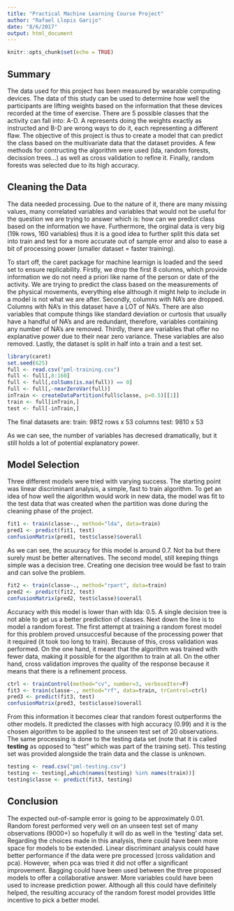 ```yaml
---
title: "Practical Machine Learning Course Project"
author: "Rafael Llopis Garijo"
date: "8/6/2017"
output: html_document
---
```


```r
knitr::opts_chunk$set(echo = TRUE)
```

## Summary

The data used for this project has been measured by wearable computing devices. The data of this study can be used to determine how well the participants are lifting weights based on the information that these devices recorded at the time of exercise. There are 5 possible classes that the activity can fall into: A-D. A represents doing the weights exactly as instructed and B-D are wrong ways to do it, each representing a different flaw.
The objective of this project is thus to create a model that can predict the class based on the multivariate data that the dataset provides.
A few methods for contructing the algorithm were used (lda, random forests, decission trees...) as well as cross validation to refine it.
Finally, random forests was selected due to its high accuracy. 


## Cleaning the Data

The data needed processing. Due to the nature of it, there are many missing values, many correlated variables and variables that would not be useful for the question we are trying to answer which is: how can we predict class based on the information we have.
Furthermore, the orginal data is very big (19k rows, 160 variables) thus it is a good idea to further split this data set into train and test for a more accurate out of sample error and also to ease a bit of processing power (smaller dataset = faster training).

To start off, the caret package for machine learnign is loaded and the seed set to ensure replicability.
Firstly, we drop the first 8 columns, which provide information we do not need a priori like name of the person or date of the activity. We are trying to predict the class based on the measurements of the physical movements, everything else although it might help to include in a model is not what we are after.
Secondly, columns with NA's are dropped. Columns with NA's in this dataset have a LOT of NA's. There are also variables that compute things like standard deviation or curtosis that usually have a handful of NA's and are redundant, therefore, variables containing any number of NA's are removed.
Thirdly, there are variables that offer no explanative power due to their near zero variance. These variables are also removed.
Lastly, the dataset is split in half into a train and a test set.

```r
library(caret)
set.seed(625)
full <- read.csv("pml-training.csv")
full <- full[,8:160]
full <- full[,colSums(is.na(full)) == 0]
full <- full[,-nearZeroVar(full)]
inTrain <- createDataPartition(full$classe, p=0.5)[[1]]
train <- full[inTrain,]
test <- full[-inTrain,]
```

The final datasets are:
train: 9812 rows x 53 columns
test: 9810 x 53

As we can see, the number of variables has decresed dramatically, but it still holds a lot of potential explanatory power.


## Model Selection

Three different models were tried with varying success.
The starting point was linear discriminant analysis, a simple, fast to train algorithm. 
To get an idea of how well the algorithm would work in new data, the model was fit to the test data that was created when the partition was done during the cleaning phase of the project.

```r
fit1 <- train(classe~., method="lda", data=train)
pred1 <- predict(fit1, test)
confusionMatrix(pred1, test$classe)$overall
```

As we can see, the acuuracy for this model is around 0.7. Not ba but there surely must be better alternatives. The second model, still keeping things simple was a decision tree. Creating one decision tree would be fast to train and can solve the problem.

```r
fit2 <- train(classe~., method="rpart", data=train)
pred2 <- predict(fit2, test)
confusionMatrix(pred2, test$classe)$overall
```

Accuracy with this model is lower than with lda: 0.5. A single decision tree is not able to get us a better prediction of classes.
Next down the line is to model a random forest. The first attempt at training a random forest model for this problem proved unsuccesful because of the processing power that it required (it took too long to train). Because of this, cross validation was performed. On the one hand, it meant that the algorithm was trained with fewer data, making it possible for the algorithm to train at all. On the other hand, cross validation improves the quality of the response because it means that there is a refinement process.

```r
ctrl <- trainControl(method="cv", number=3, verboseIter=F)
fit3 <- train(classe~., method="rf", data=train, trControl=ctrl)
pred3 <- predict(fit3, test)
confusionMatrix(pred3, test$classe)$overall
```

From this information it becomes clear that random forest outperforms the other models. It predicted the classes with high accuracy (0.99) and it is the chosen algorithm to be applied to the unseen test set of 20 observations.
The same processing is done to the testing data set (note that it is called **testing** as opposed to "test" which was part of the training set).
This testing set was provided alongside the train data and the classe is unknown.

```r
testing <- read.csv("pml-testing.csv")
testing <- testing[,which(names(testing) %in% names(train))]
testing$classe <- predict(fit3, testing)
```


## Conclusion

The expected out-of-sample error is going to be approximately 0.01. Random forest performed very well on an unseen test set of many observations (9000+) so hopefully it will do as well in the 'testing' data set.
Regarding the choices made in this analysis, there could have been more space for models to be extended. Linear discriminant analysis could have better performance if the data were pre processed (cross validation and pca). However, when pca was tried it did not offer a significant improvement.
Bagging could have been used between the three proposed models to offer a collaborative answer.
More variables could have been used to increase prediction power.
Although all this could have definitely helped, the resulting accuracy of the random forest model provides little incentive to pick a better model.

